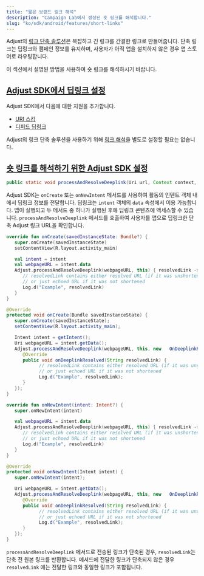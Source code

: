 ```yaml
---
title: "짧은 브랜드 링크 해석"
description: "Campaign Lab에서 생성된 숏 링크를 해석합니다."
slug: "ko/sdk/android/features/short-links"
---
```


Adjust의 [링크 단축 솔루션](https://help.adjust.com/ko/article/short-branded-links)은 복잡하고 긴 링크를 간결한 링크로 만들어줍니다. 단축 링크는 딥링크와 캠페인 정보를 유지하며, 사용자가 아직 앱을 설치하지 않은 경우 앱 스토어로 라우팅합니다.

이 섹션에서 설명된 방법을 사용하여 숏 링크를 해석하시기 바랍니다.

## [Adjust SDK에서 딥링크 설정](set-up-deep-linking-in-the-adjust-sdk)

Adjust SDK에서 다음에 대한 지원을 추가합니다.

-  [URI 스킴](/ko/sdk/android/features/deep-links)
-  [디퍼드 딥링크](/ko/sdk/android/features/deep-links#deferred-deep-linking)

<Callout type="note">

Adjust의 링크 단축 솔루션을 사용하기 위해 [링크 해석](/ko/sdk/android/features/deep-links#link-resolution)을 별도로 설정할 필요는 없습니다.

</Callout>

## [숏 링크를 해석하기 위한 Adjust SDK 설정](set-up-the-adjust-sdk-to-resolve-short-links)

<CodeBlock title="메서드 서명">

```java
public static void processAndResolveDeeplink(Uri url, Context context, OnDeeplinkResolvedListener callback)
```

</CodeBlock>

Adjust SDK는 `onCreate` 또는 `onNewIntent` 메서드를 사용하여 활동의 인텐트 객체 내에서 딥링크 정보를 전달합니다. 딥링크는 `intent` 객체의 `data` 속성에서 이용 가능합니다. 앱이 실행되고 두 메서드 중 하나가 실행된 후에 딥링크 콘텐츠에 액세스할 수 있습니다. `processAndResolveDeeplink` 메서드를 호출하여 사용자를 앱으로 딥링크한 단축 Adjust 링크 URL을 확인합니다.

<Tabs>
<Tab title="Kotlin" sync="kotlin">

```kotlin
override fun onCreate(savedInstanceState: Bundle?) {
   super.onCreate(savedInstanceState)
   setContentView(R.layout.activity_main)

   val intent = intent
   val webpageURL = intent.data
   Adjust.processAndResolveDeeplink(webpageURL, this) { resolvedLink ->
      // resolvedLink contains either resolved URL (if it was unshortened)
      // or just echoed URL if it was not shortened
      Log.d("Example", resolvedLink)
   }
}
```

</Tab>
<Tab title="Java" sync="java">

```java
@Override
protected void onCreate(Bundle savedInstanceState) {
   super.onCreate(savedInstanceState);
   setContentView(R.layout.activity_main);

   Intent intent = getIntent();
   Uri webpageURL = intent.getData();
   Adjust.processAndResolveDeeplink(webpageURL, this, new   OnDeeplinkResolvedListener() {
      @Override
      public void onDeeplinkResolved(String resolvedLink) {
            // resolvedLink contains either resolved URL (if it was unshortened)
            // or just echoed URL if it was not shortened
            Log.d("Example", resolvedLink);
      }
   });
}
```

</Tab>
</Tabs>
<Tabs>
<Tab title="Kotlin" sync="kotlin">

```kotlin
override fun onNewIntent(intent: Intent?) {
   super.onNewIntent(intent)

   val webpageURL = intent.data
   Adjust.processAndResolveDeeplink(webpageURL, this) { resolvedLink ->
      // resolvedLink contains either resolved URL (if it was unshortened)
      // or just echoed URL if it was not shortened
      Log.d("Example", resolvedLink)
   }
}
```

</Tab>
<Tab title="Java" sync="java">

```java
@Override
protected void onNewIntent(Intent intent) {
   super.onNewIntent(intent);

   Uri webpageURL = intent.getData();
   Adjust.processAndResolveDeeplink(webpageURL, this, new   OnDeeplinkResolvedListener() {
      @Override
      public void onDeeplinkResolved(String resolvedLink) {
            // resolvedLink contains either resolved URL (if it was unshortened)
            // or just echoed URL if it was not shortened
            Log.d("Example", resolvedLink);
      }
   });
}
```

</Tab>
</Tabs>

`processAndResolveDeeplink` 메서드로 전송된 링크가 단축된 경우, `resolvedLink`는 단축 전 원본 링크를 반환합니다. 메서드에 전달한 링크가 단축되지 않은 경우 `resolvedLink` 에는 전달한 링크와 동일한 링크가 포함됩니다.
